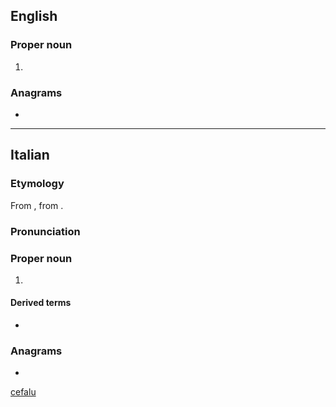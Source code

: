 {{also|Cefalu}}
==English==

===Proper noun===
{{wikipedia}}
{{en-proper noun}}

# {{place|en|city|p/Palermo|r/Sicily}}

===Anagrams===
* {{anagrams|en|a=aceflu|fecula}}

[[Category:English terms spelled with Ù|cefalu]]

----

==Italian==
{{wikipedia|lang=it}}

===Etymology===
From {{der|it|la|Cephaloedium}}, from {{der|it|grc|Κεφαλοίδιον}}.

===Pronunciation===
{{it-pr}}

===Proper noun===
{{head|it|proper noun}}

# {{place|it|city|s/Sicily|c/Italy|t=Cefalù}}

====Derived terms====
* {{l|it|cefaludese}}

===Anagrams===
* {{anagrams|it|a=aceflu|feluca}}